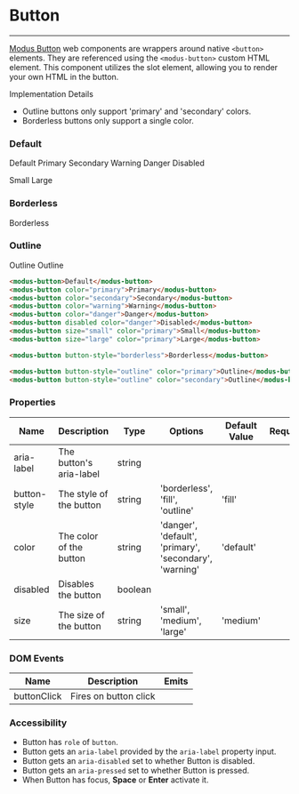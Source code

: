 
# Button
---

[Modus Button](https://modus.trimble.com/elements/buttons/) web components are wrappers around native `<button>` elements. They are referenced using the `<modus-button>` custom HTML element.
This component utilizes the slot element, allowing you to render your own HTML in the button.

Implementation Details
- Outline buttons only support 'primary' and 'secondary' colors.
- Borderless buttons only support a single color.

<Anchor storyId="components-button--default" />

### Default
<modus-button>Default</modus-button>
<modus-button color="primary">Primary</modus-button>
<modus-button color="secondary">Secondary</modus-button>
<modus-button color="warning">Warning</modus-button>
<modus-button color="danger">Danger</modus-button>
<modus-button disabled color="danger">Disabled</modus-button>

<modus-button size="small" color="primary">Small</modus-button>
<modus-button size="large" color="primary">Large</modus-button>

<Anchor storyId="components-button--borderless" />

### Borderless
<modus-button button-style="borderless">Borderless</modus-button>

<Anchor storyId="components-button--outline" />

### Outline
<modus-button button-style="outline" color="primary">Outline</modus-button>
<modus-button button-style="outline" color="secondary">Outline</modus-button>

```html
<modus-button>Default</modus-button>
<modus-button color="primary">Primary</modus-button>
<modus-button color="secondary">Secondary</modus-button>
<modus-button color="warning">Warning</modus-button>
<modus-button color="danger">Danger</modus-button>
<modus-button disabled color="danger">Disabled</modus-button>
<modus-button size="small" color="primary">Small</modus-button>
<modus-button size="large" color="primary">Large</modus-button>

<modus-button button-style="borderless">Borderless</modus-button>

<modus-button button-style="outline" color="primary">Outline</modus-button>
<modus-button button-style="outline" color="secondary">Outline</modus-button>
```
### Properties
<section>
  <table>
    <thead>
    <tr>
      <th>Name</th>
      <th>Description</th>
      <th>Type</th>
      <th>Options</th>
      <th>Default Value</th>
      <th>Required</th>
    </tr>
    </thead>
    <tbody>
    <tr>
      <td>aria-label</td>
      <td>The button's aria-label</td>
      <td>string</td>
      <td></td>
      <td></td>
      <td></td>
    </tr>
    <tr>
      <td>button-style</td>
      <td>The style of the button</td>
      <td>string</td>
      <td>'borderless', 'fill', 'outline'</td>
      <td>'fill'</td>
      <td></td>
    </tr>
    <tr>
      <td>color</td>
      <td>The color of the button</td>
      <td>string</td>
      <td>'danger', 'default', 'primary', 'secondary', 'warning'</td>
      <td>'default'</td>
      <td></td>
    </tr>
    <tr>
      <td>disabled</td>
      <td>Disables the button</td>
      <td>boolean</td>
      <td></td>
      <td></td>
      <td></td>
    </tr>
    <tr>
      <td>size</td>
      <td>The size of the button</td>
      <td>string</td>
      <td>'small', 'medium', 'large'</td>
      <td>'medium'</td>
      <td></td>
    </tr>
    </tbody>
  </table>
</section>

### DOM Events
<section>
  <table>
    <thead>
    <tr>
      <th>Name</th>
      <th>Description</th>
      <th>Emits</th>
    </tr>
    </thead>
    <tbody>
    <tr>
      <td>buttonClick</td>
      <td>Fires on button click</td>
      <td></td>
    </tr>
    </tbody>
  </table>
</section>

### Accessibility
- Button has `role` of `button`.
- Button gets an `aria-label` provided by the `aria-label` property input.
- Button gets an `aria-disabled` set to whether Button is disabled.
- Button gets an `aria-pressed` set to whether Button is pressed.
- When Button has focus, **Space** or **Enter** activate it.


